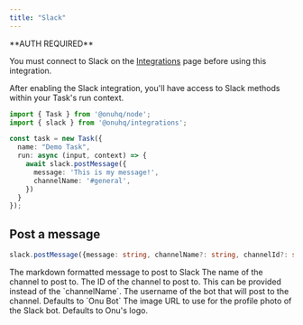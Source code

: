 ```yaml
---
title: "Slack"
---
```


<Note>
**AUTH REQUIRED**

You must connect to Slack on the
[Integrations](https://app.joinonu.com/settings#integrations) page before using
this integration.

</Note>

After enabling the Slack integration, you'll have access to Slack methods within your Task's run context.

```typescript
import { Task } from '@onuhq/node';
import { slack } from '@onuhq/integrations';

const task = new Task({
  name: "Demo Task",
  run: async (input, context) => {
    await slack.postMessage({
      message: 'This is my message!',
      channelName: '#general',
    })
  }
});
```


## Post a message
```typescript
slack.postMessage({message: string, channelName?: string, channelId?: string, botUsername?: string, botImageURL?: string})
```

<ResponseField name="message" required type="string">
The markdown formatted message to post to Slack
</ResponseField>

<ResponseField name="channelName" type="string">
The name of the channel to post to.
</ResponseField>

<ResponseField name="channelName" type="string">
The ID of the channel to post to. This can be provided instead of the `channelName`.
</ResponseField>

<ResponseField name="botUsername" type="string">
The username of the bot that will post to the channel. Defaults to `Onu Bot`
</ResponseField>

<ResponseField name="botUsername" type="string">
The image URL to use for the profile photo of the Slack bot. Defaults to Onu's logo.
</ResponseField>
